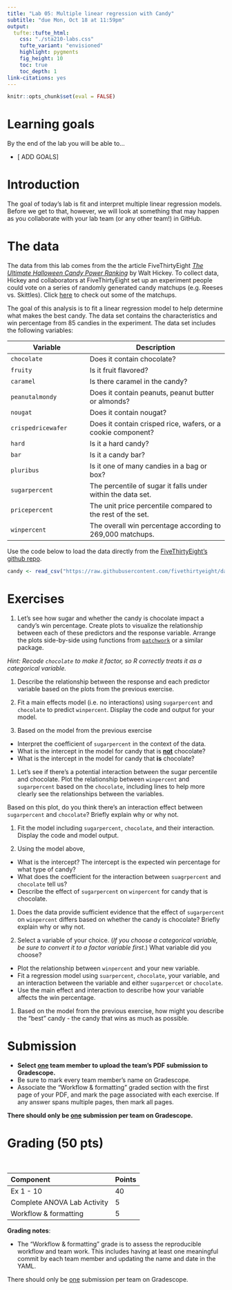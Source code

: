 ```yaml
---
title: "Lab 05: Multiple linear regression with Candy"
subtitle: "due Mon, Oct 18 at 11:59pm"
output: 
  tufte::tufte_html:
    css: "./sta210-labs.css"
    tufte_variant: "envisioned"
    highlight: pygments
    fig_height: 10
    toc: true
    toc_depth: 1
link-citations: yes
---
```


```r
knitr::opts_chunk$set(eval = FALSE)
```


# Learning goals

By the end of the lab you will be able to...

- [ ADD GOALS]

# Introduction 

The goal of today's lab is fit and interpret multiple linear regression models. Before we get to that, however, we will look at something that may happen as you collaborate with your lab team (or any other team!) in GitHub.


# The data 

The data from this lab comes from the the article FiveThirtyEight [*The Ultimate Halloween Candy Power Ranking*](https://fivethirtyeight.com/features/the-ultimate-halloween-candy-power-ranking) by Walt Hickey. To collect data, Hickey and collaborators at FiveThirtyEight set up an experiment people could vote on a series of randomly generated candy matchups (e.g. Reeses vs. Skittles). Click [here](http://walthickey.com/2017/10/18/whats-the-best-halloween-candy/) to check out some of the matchups.

The goal of this analysis is to fit a linear regression model to help determine what makes the best candy. The data set contains the characteristics and win percentage from 85 candies in the experiment. The data set includes the following variables: 

Variable | Description
-------|------------
`chocolate` | Does it contain chocolate?
`fruity` | Is it fruit flavored?
`caramel` | Is there caramel in the candy?
`peanutalmondy` | Does it contain peanuts, peanut butter or almonds?
`nougat` | Does it contain nougat?
`crispedricewafer` | Does it contain crisped rice, wafers, or a cookie component?
`hard` | Is it a hard candy?
`bar` | Is it a candy bar?
`pluribus` | Is it one of many candies in a bag or box?
`sugarpercent` | The percentile of sugar it falls under within the data set.
`pricepercent` | The unit price percentile compared to the rest of the set.
`winpercent` | The overall win percentage according to 269,000 matchups.

Use the code below to load the data directly from the [FiveThirtyEight's github repo](https://github.com/fivethirtyeight/data/tree/master/candy-power-ranking).

```r
candy <- read_csv("https://raw.githubusercontent.com/fivethirtyeight/data/master/candy-power-ranking/candy-data.csv")
```

# Exercises 

1. Let's see how sugar and whether the candy is chocolate impact a candy's win percentage. Create plots to visualize the relationship between each of these predictors and the response variable. Arrange the plots side-by-side using functions from [`patchwork`](https://patchwork.data-imaginist.com/) or a similar package.

*Hint: Recode `chocolate` to make it factor, so R correctly treats it as a categorical variable.*

1. Describe the relationship between the response and each predictor variable based on the plots from the previous exercise. 

1. Fit a main effects model (i.e. no interactions) using `sugarpercent` and `chocolate` to predict `winpercent`. Display the code and output for your model.

1. Based on the model from the previous exercise
  - Interpret the coefficient of `sugarpercent` in the context of the data. 
  - What is the intercept in the model for candy that is **<u>not**</u> chocolate? 
  - What is the intercept in the model for candy that **is** chocolate?

1. Let's see if there's a potential interaction between the sugar percentile and chocolate. Plot the relationship between `winpercent` and `sugarpercent` based on the `chocolate`, including lines to help more clearly see the relationships between the variables. 

  Based on this plot, do you think there's an interaction effect between `sugarpercent` and `chocolate`? Briefly explain why or why not.

1. Fit the model including `sugarpercent`, `chocolate`, and their interaction. Display the code and model output. 

1. Using the model above, 
  - What is the intercept? The intercept is the expected win percentage for what type of candy? 
  - What does the coefficient for the interaction between `suagrpercent` and `chocolate` tell us?
  - Describe the effect of `sugarpercent` on `winpercent` for candy that is chocolate.

1. Does the data provide sufficient evidence that the effect of `sugarpercent` on `winpercent` differs based on whether the candy is chocolate? Briefly explain why or why not. 

1. Select a variable of your choice. (*If you choose a categorical variable, be sure to convert it to a factor variable first.*) What variable did you choose?
  - Plot the relationship between `winpercent` and your new variable.
  - Fit a regression model using `suarpercent`, `chocolate`, your variable, and an interaction between the variable and either `sugarpercet` or `chocolate`.
  - Use the main effect and interaction to describe how your variable affects the win percentage.


1. Based on the model from the previous exercise, how might you describe the "best" candy  - the candy that wins as much as possible. 


# Submission

- **Select <u>one</u> team member to upload the team's PDF submission to Gradescope.** 
- Be sure to mark every team member's name on Gradescope.
- Associate the "Workflow & formatting" graded section with the first page of your PDF, and mark the page associated with each exercise. If any answer spans multiple pages, then mark all pages.

**There should only be <u>one</u> submission per team on Gradescope.**

# Grading (50 pts)

<br>

| Component | Points |
|:----------|:-------|
| Ex 1 - 10    | 40   |
| Complete ANOVA Lab Activity | 5 |
| Workflow & formatting     | 5 |   

**Grading notes**:

-   The "Workflow & formatting" grade is to assess the reproducible workflow and team work. This includes having at least one meaningful commit by each team member and updating the name and date in the YAML.

There should only be <u>one</u> submission per team on Gradescope.